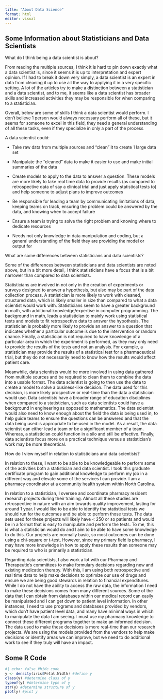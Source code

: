 ```yaml
---
title: "About Data Science"
format: html
editor: visual
---
```


## Some Information about Statisticians and Data Scientists

What do I think being a data scientist is about?

From reading the multiple sources, I think it is hard to pin down exactly what a data scientist is, since it seems it is up to interpretation and expert opinion. If I had to break it down very simply, a data scientist is an expert in data from cleaning it up to use all the way to applying it in a very specific setting. A lot of the articles try to make a distinction between a statistician and a data scientist, and to me, it seems like a data scientist has broader skills and increased activities they may be responsible for when comparing to a statistician.

Overall, below are some of skills I think a data scientist would perform. I don’t believe 1 person would always necessary perform all of these, but it seems for someone to excel in this field, they need a general understanding of all these tasks, even if they specialize in only a part of the process.

A data scientist could:

-   Take raw data from multiple sources and “clean” it to create 1 large data set

-   Manipulate the “cleaned” data to make it easier to use and make initial summaries of the data

-   Create models to apply to the data to answer a question. These models are more likely to take real time data to provide results (as compared to retrospective data of say a clinical trial and just apply statistical tests to) and help someone to adjust plans to improve outcomes

-   Be responsible for leading a team by communicating limitations of data, keeping teams on track, ensuring the problem could be answered by the data, and knowing when to accept failure

-   Ensure a team is trying to solve the right problem and knowing where to dedicate resources

-   Needs not only knowledge in data manipulation and coding, but a general understanding of the field they are providing the model or output for

What are some differences between statisticians and data scientists?

Some of the differences between statisticians and data scientists are noted above, but in a bit more detail, I think statisticians have a focus that is a bit narrower than compared to data scientists.

Statisticians are involved in not only in the creation of experiments or surveys designed to answer a hypothesis, but also may be part of the data collection process. A statistician is more likely to work with cleaned, structured data, which is likely smaller in size than compared to what a data scientist would work with. Statisticians seem to have a greater background in math, with additional knowledge/expertise in computer programming. The background in math, leads a statistician to mainly work using statistical tests and models to fit retrospective data to answer the hypothesis. The statistician is probably more likely to provide an answer to a question that indicates whether a particular outcome is due to the intervention or random chance. Finally, a statistician is not required to have knowledge of a particular area in which the experiment is performed, as they may only need to provide the results of the tests and not an analysis. For example, a statistician may provide the results of a statistical test for a pharmaceutical trial, but they do not necessarily need to know how the results would affect patient care.

Meanwhile, data scientists would be more involved in using data gathered from multiple sources and be required to clean them to combine the data into a usable format. The data scientist is going to then use the data to create a model to solve a business-like decision. The data used for this decision, is more likely prospective or real-time than the data a statistician would use. Data scientists have a broader range of education disciplines when compared to a statistician, such as data scientists could have a background in engineering as opposed to mathematics. The data scientist would also need to know enough about the field the data is being used in, to help guide teams to ensure the questions can be answered and that the data being used is appropriate to be used in the model. As a result, the data scientist can either lead a team or be a significant member of a team. Whereas, a statistician could function in a silo and still be effective. Finally, data scientists focus more on a practical technique versus a statistician’s work may be more theoretical.

How do I view myself in relation to statisticians and data scientists?

In relation to these, I want to be able to be knowledgeable to perform some of the activities both a statistician and data scientist. I took this graduate certificate program to gain additional knowledge to perform my job in a different way and elevate some of the services I can provide. I am a pharmacy coordinator at a community health system within North Carolina.

In relation to a statistician, I oversee and coordinate pharmacy resident research projects during their training. Almost all these studies are retrospective in nature with an aim towards quality improvement, lasting for around 1 year. I would like to be able to identify the statistical tests we should run for the outcomes and be able to perform those tests. The data sets used for these projects will likely have \< 250 or so patients and would be in a format that is easy to manipulate and perform the tests. To me, this is what a statistician would do and I aim to be able to have some knowledge to do this. Our projects are normally basic, so most outcomes can be done using a chi-square or t-test. However, since my primary field is pharmacy, I may have more knowledge in how to apply these results than someone may be required to who is primarily a statistician.

Regarding data scientists, I also work a lot with our Pharmacy and Therapeutic’s committees to make formulary decisions regarding new and existing medication therapy. With this, I am using both retrospective and real time data to help make decisions to optimize our use of drugs and ensure we are being good stewards in relation to financial expenditures. While I do not have the ability to access the raw data, the information I need to make these decisions comes from many different sources. Some of the data that I can obtain from databases within our medical record can easily be manipulated and I can get down to patient level information. In other instances, I need to use programs and databases provided by vendors, which don’t have patient level data, and many have minimal ways in which to manipulate the data I am seeing. I must use my pharmacy knowledge to connect these different programs together to make an informed decision. The data used to make these decisions is more real-time than our research projects. We are using the models provided from the vendors to help make decisions or identify areas we can improve, but we need to do additional work to see if they truly will have an impact.

## Some R Code

```r
#| echo: false #hide code
y <- density(iris$Petal.Width) #define y
class(y) #determine class of y
typeof(y) #determine type of y
str(y) #determine structure of y
plot(y) #plot y
```
